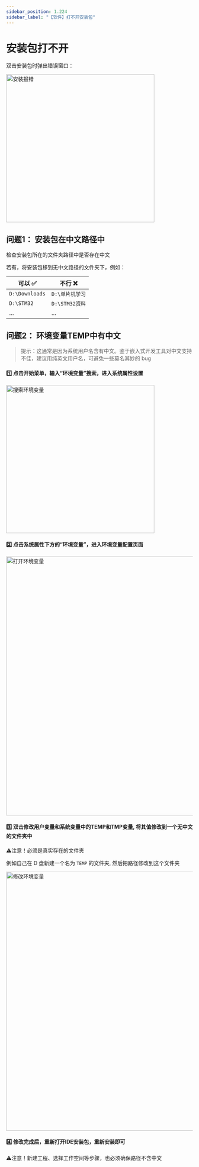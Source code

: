 ```yaml
---
sidebar_position: 1.224
sidebar_label: "【软件】打不开安装包"
---
```


# 安装包打不开

双击安装包时弹出错误窗口：

<div style={{ display: "flex", justifyContent: "left", alignItems: "center", marginBottom: "20px", marginBottom: "40px"}}>
<img src={require('./img/IdeInstallationWizard/安装失败报错.png').default} alt="安装报错" width="400px" />
</div>

## 问题1： 安装包在中文路径中

检查安装包所在的文件夹路径中是否存在中文

若有，将安装包移到无中文路径的文件夹下，例如：

| **可以 ✅**       | **不行 ❌**           |
|--------------------|------------------------|
| `D:\Downloads`     | `D:\单片机学习`        |
| `D:\STM32`         | `D:\STM32资料`     |
| ...                | ...                    |

## 问题2： 环境变量TEMP中有中文

> 提示：这通常是因为系统用户名含有中文。鉴于嵌入式开发工具对中文支持不佳，建议用纯英文用户名，可避免一些莫名其妙的 bug


#### 1️⃣ 点击开始菜单，输入“环境变量”搜索，进入系统属性设置

<div style={{ display: "flex", justifyContent: "left", alignItems: "center", marginBottom: "20px", marginBottom: "40px"}}>
<img src={require('./img/搜索环境变量.png').default} alt="搜索环境变量" width="400px" />
</div>

#### 2️⃣ 点击系统属性下方的“环境变量”，进入环境变量配置页面

<div style={{ display: "flex", justifyContent: "left", alignItems: "center", marginBottom: "20px", marginBottom: "40px"}}>
<img src={require('./img/IdeInstallationWizard/打开环境变量.png').default} alt="打开环境变量" width="700px" />
</div>

#### 3️⃣ 双击修改**用户变量**和**系统变量**中的**TEMP**和**TMP**变量, 将其值修改到一个**无中文**的文件夹中

⚠️注意！必须是真实存在的文件夹

例如自己在 D 盘新建一个名为 `TEMP` 的文件夹, 然后把路径修改到这个文件夹

<div style={{ display: "flex", justifyContent: "left", alignItems: "center", marginBottom: "20px", marginBottom: "40px"}}>
<img src={require('./img/IdeInstallationWizard/修改环境变量.png').default} alt="修改环境变量" width="700px" />
</div>


#### 4️⃣ 修改完成后，重新打开IDE安装包，重新安装即可

⚠️注意！新建工程、选择工作空间等步骤，也必须确保路径不含中文
